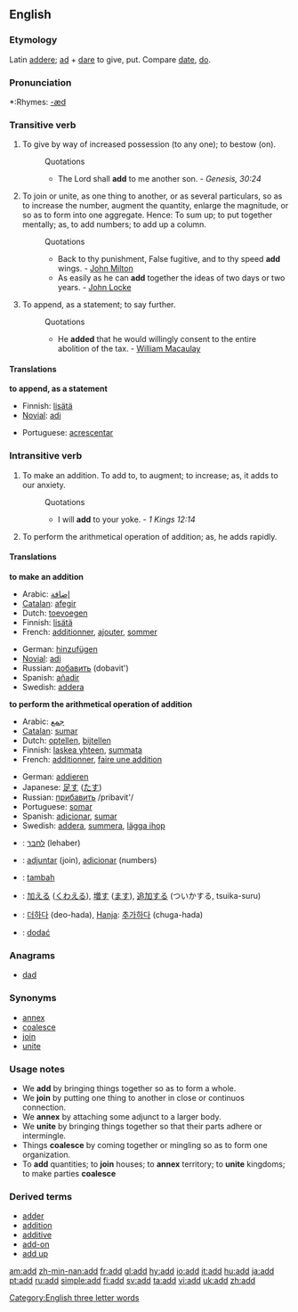 {{see|ADD}}
==English==
[[Category:English three letter words]]
===Etymology===
Latin [[addere]]; [[ad]] + [[dare]] to give, put. Compare [[date]], [[do]].

===Pronunciation===
*:Rhymes: [[Rhymes:English:-æd|-æd]]

===Transitive verb===
{{en-verb}}

# To give by way of increased possession (to any one); to bestow (on).
#:Quotations
#:*The Lord shall '''add''' to me another son. - ''Genesis, 30:24''
# To join or unite, as one thing to another, or as several particulars, so as to increase the number, augment the quantity, enlarge the magnitude, or so as to form into one aggregate. Hence: To sum up; to put together mentally; as, to add numbers; to add up a column.
#:Quotations
#:*Back to thy punishment, False fugitive, and to thy speed '''add''' wings. - [[w:John Milton|John Milton]]
#:*As easily as he can '''add''' together the ideas of two days or two years. - [[John Locke]]
# To append, as a statement; to say further.
#:Quotations
#:*He '''added''' that he would willingly consent to the entire abolition of the tax. - [[William Macaulay]]

====Translations====
'''to append, as a statement'''
{{top}}
*Finnish: [[lisätä]]
*[[Novial]]: [[adi]]
{{mid}}
*Portuguese: [[acrescentar]]
{{bottom}}

===Intransitive verb===
{{en-verb}}

# To make an addition.  To add to, to augment; to increase; as, it adds to our anxiety. 
#:Quotations
#:*I will '''add''' to your yoke. - ''1 Kings 12:14''
# {{math}} To perform the arithmetical operation of addition; as, he adds rapidly.

====Translations====
'''to make an addition'''
{{top}}
*Arabic: [[إضافة]]
*[[Catalan]]: [[afegir]]
*Dutch: [[toevoegen]]
*Finnish: [[lisätä]]
*French: [[additionner]], [[ajouter]], [[sommer]]
{{mid}}
*German: [[hinzufügen]]
*[[Novial]]: [[adi]]
*Russian: [[добавить]] (dobavit')
*Spanish: [[añadir]]
*Swedish: [[addera]]
{{bottom}}

'''to perform the arithmetical operation of addition'''
{{top}}
*Arabic: [[جمع]]
*[[Catalan]]: [[sumar]]
*Dutch: [[optellen]], [[bijtellen]]
*Finnish: [[laskea yhteen]], [[summata]]
*French: [[additionner]], [[faire une addition]] 
{{mid}}
*German: [[addieren]]
*Japanese: [[足す]] ([[たす]])
*Russian: [[:ru:прибавить|прибавить]] /pribavit'/
*Portuguese: [[somar]]
*Spanish: [[adicionar]], [[sumar]]
*Swedish: [[addera]], [[summera]], [[lägga ihop]]
{{bottom}}

{{checktrans}}
*{{ttbc|Hebrew}}: [[לחבר]] (lehaber)
*{{ttbc|Ido}}: [[adjuntar]] (join), [[adicionar]] (numbers)
*{{ttbc|Indonesian}}: [[tambah]]
*{{ttbc|Japanese}}: [[加える]] ([[くわえる]]), [[増す]] ([[ます]]), [[追加]]する (ついかする, tsuika-suru)
*{{ttbc|Korean}}: [[더하다]] (deo-hada), [[Hanja]]: [[추가하다]] (chuga-hada)
*{{ttbc|Polish}}: [[dodać]]

===Anagrams===
*[[dad]]

===Synonyms===
*[[annex]]
*[[coalesce]]
*[[join]]
*[[unite]]

===Usage notes===
*We '''add''' by bringing things together so as to form a whole. 
*We '''join''' by putting one thing to another in close or continuos connection. 
*We '''annex''' by attaching some adjunct to a larger body. 
*We '''unite''' by bringing things together so that their parts adhere or intermingle. 
*Things '''coalesce''' by coming together or mingling so as to form one organization. 
*To '''add''' quantities; to '''join''' houses; to '''annex''' territory; to '''unite''' kingdoms; to make parties '''coalesce'''

===Derived terms===
*[[adder#Noun 2|adder]]
*[[addition]]
*[[additive]]
*[[add-on]]
*[[add up]]

{{webster}}

[[am:add]]
[[zh-min-nan:add]]
[[fr:add]]
[[gl:add]]
[[hy:add]]
[[io:add]]
[[it:add]]
[[hu:add]]
[[ja:add]]
[[pt:add]]
[[ru:add]]
[[simple:add]]
[[fi:add]]
[[sv:add]]
[[ta:add]]
[[vi:add]]
[[uk:add]]
[[zh:add]]